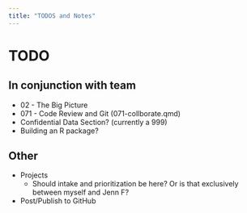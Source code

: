 ```yaml
---
title: "TODOS and Notes"
---
```


# TODO

## In conjunction with team

* 02 - The Big Picture
* 071 - Code Review and Git (071-collborate.qmd)
* Confidential Data Section? (currently a 999)
* Building an R package?

## Other

* Projects
  - Should intake and prioritization be here? Or is that exclusively between myself and Jenn F?
* Post/Publish to GitHub
